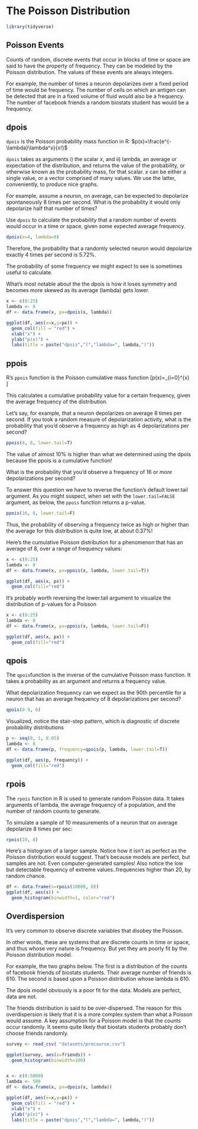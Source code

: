 # The Poisson Distribution {#poisson}

```r
library(tidyverse)
```

## Poisson Events

Counts of random, discrete events that occur in blocks of time or space are said to have the property of frequency. They can be modeled by the Poisson distribution. The values of these events are always integers.

For example, the number of times a neuron depolarizes over a fixed period of time would be frequency. The number of cells on which an antigen can be detected that are in a fixed volume of fluid would also be a frequency. The number of facebook friends a random biostats student has would be a frequency.

## dpois

`dpois` is the Poisson probability mass function in R: $p(x)=\frac{e^{-\lambda}\lambda^x}{x!}$

`dpois` takes as arguments i) the scalar $x$, and ii) lambda, an average or expectation of the distribution,  and returns the value of the probability, or otherwise known as the probability mass, for that scalar. $x$ can be either a single value, or a vector comprised of many values. We use the latter, conveniently, to produce nice graphs.

For example, assume a neuron, on average, can be expected to depolarize spontaneously 8 times per second. What is the probability it would only depolarize half that number of times?

Use `dpois` to calculate the probability that a random number of events would occur in a time or space, given some expected average frequency.

```r
dpois(x=4, lambda=8)
```

Therefore, the probability that a randomly selected neuron would depolarize exactly 4 times per second is 5.72%. 

The probability of some frequency we might expect to see is sometimes useful to calculate. 

What's most notable about the the dpois is how it loses symmetry and becomes more skewed as its average (lambda) gets lower. 

```r
x <- c(0:25)
lambda <- 8
df <- data.frame(x, px=dpois(x, lambda))

ggplot(df, aes(x=x,y=px)) +
  geom_col(fill = "red") +
  xlab("x") +
  ylab("p(x)") +
  labs(title = paste("dpois","(","lambda=", lambda,")"))
```

## ppois

R's `ppois` function is the Poisson cumulative mass function \[p(x)=\sum_{i=0}^{x} \frac{e^{-\lambda}\lambda^i}{i!}\] 

This calculates a cumulative probability value for a certain frequency, given the average frequency of the distribution. 

Let's say, for example, that a neuron depolarizes on average 8 times per second. If you took a random measure of depolarization activity, what is the probability that you'd observe a frequency as high as 4 depolarizations per second?  

```r
ppois(4, 8, lower.tail=T)
```
The value of almost 10% is higher than what we determined using the dpois because the ppois is a cumulative function!

What is the probability that you'd observe a frequency of 16 or *more* depolarizations per second?

To answer this question we have to reverse the function's default lower.tail argument. As you might suspect, when set with the `lower.tail=FALSE` argument, as below, the `ppois` function returns a p-value.

```r
ppois(16, 8, lower.tail=F)
```
Thus, the probability of observing a frequency twice as high or higher than the average for this distribution is quite low, at about 0.37%!

Here's the cumulative Poisson distribution for a phenomenon that has an average of 8, over a range of frequency values:

```r
x <- c(0:25)
lambda <- 8
df <- data.frame(x, px=ppois(x, lambda, lower.tail=T))

ggplot(df, aes(x, px)) +
  geom_col(fill="red")

```

It's probably worth reversing the lower.tail argument to visualize the distribution of p-values for a Poisson

```r
x <- c(0:25)
lambda <- 8
df <- data.frame(x, px=ppois(x, lambda, lower.tail=F))

ggplot(df, aes(x, px)) +
  geom_col(fill="red")

```
## qpois

The `qpois`function is the inverse of the cumulative Poisson mass function. It takes a probability as an argument and returns a frequency value.

What depolarization frequency can we expect as the 90th percentile for a neuron that has an average frequency of 8 depolarizations per second? 

```r
qpois(0.9, 8)
```

Visualized, notice the stair-step pattern, which is diagnostic of discrete probability distributions

```r
p <- seq(0, 1, 0.05)
lambda <- 8
df <- data.frame(p, frequency=qpois(p, lambda, lower.tail=T))

ggplot(df, aes(p, frequency)) +
  geom_col(fill="red")
```

## rpois

The `rpois` function in R is used to generate random Poisson data. It takes arguments of lambda, the average frequency of a population, and the number of random counts to generate. 

To simulate a sample of 10 measurements of a neuron that on average depolarize 8 times per sec:

```r
rpois(10, 8)
```

Here's a histogram of a larger sample. Notice how it isn't as perfect as the Poisson distribution would suggest. That's because models are perfect, but samples are not. Even computer-generated samples! Also notice the low but detectable frequency of extreme values..frequencies higher than 20, by random chance.

```r

df <- data.frame(s=rpois(10000, 8))
ggplot(df, aes(s)) +
  geom_histogram(binwidth=1, color="red")
```


## Overdispersion 

It's very common to observe discrete variables that disobey the Poisson. 

In other words, these are systems that are discrete counts in time or space, and thus whose very nature is frequency. But yet they are poorly fit by the Poisson distribution model.  

For example, the two graphs below. The first is a distribution of the counts of facebook friends of biostats students. Their average number of friends is 610. The second is based upon a Poisson distribution whose lambda is 610.

The dpois model obviously is a poor fit for the data. Models are perfect, data are not. 

The friends distribution is said to be over-dispersed. The reason for this overdispersion is likely that it is a more complex system than what a Poisson would assume. A key assumption for a Poisson model is that the counts occur randomly. It seems quite likely that biostats students probably don't choose friends randomly.


```r
survey <- read_csv( "datasets/precourse.csv")

ggplot(survey, aes(x=friends)) +
  geom_histogram(binwidth=100)


x <- c(0:5000)
lambda <- 500
df <- data.frame(x, px=dpois(x, lambda))

ggplot(df, aes(x=x,y=px)) +
  geom_col(fill = "red") +
  xlab("x") +
  ylab("p(x)") +
  labs(title = paste("dpois","(","lambda=", lambda,")"))
```















